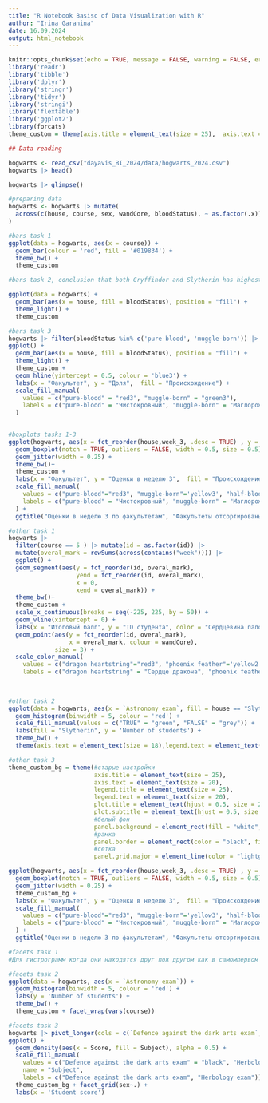 ---
title: "R Notebook Basisc of Data Visualization with R"
author: "Irina Garanina"
date: 16.09.2024
output: html_notebook
---

```{r setup, include=FALSE}
knitr::opts_chunk$set(echo = TRUE, message = FALSE, warning = FALSE, error = FALSE, fig.width=16, fig.height=10)
library('readr')
library('tibble')
library('dplyr')
library('stringr')
library('tidyr')
library('stringi')
library('flextable')
library('ggplot2')
library(forcats)
theme_custom = theme(axis.title = element_text(size = 25),  axis.text = element_text(size = 20), legend.title = element_text(size = 25),  legend.text = element_text(size = 20), plot.title = element_text(hjust = 0.5, size = 25) ,plot.subtitle = element_text(hjust = 0.5, size = 20) )
```

```{r}
## Data reading

hogwarts <- read_csv("dayavis_BI_2024/data/hogwarts_2024.csv")
hogwarts |> head()
```

```{r}
hogwarts |> glimpse()
```

```{r}
#preparing data
hogwarts <- hogwarts |> mutate(
  across(c(house, course, sex, wandCore, bloodStatus), ~ as.factor(.x))
)
```

```{r}
#bars task 1
ggplot(data = hogwarts, aes(x = course)) + 
  geom_bar(colour = 'red', fill = '#019834') + 
  theme_bw() +
  theme_custom

```

```{r }
#bars task 2, conclusion that both Gryffindor and Slytherin has highest percentage #of pure-blood students, but Gfyffindor has more than twice higher percentage of #muggle-borns compared with Slytherin, and the highest among all houses

ggplot(data = hogwarts) + 
  geom_bar(aes(x = house, fill = bloodStatus), position = "fill") + 
  theme_light() +
  theme_custom

```

```{r}
#bars task 3
hogwarts |> filter(bloodStatus %in% c('pure-blood', 'muggle-born')) |> 
ggplot() + 
  geom_bar(aes(x = house, fill = bloodStatus), position = "fill") + 
  theme_light() +
  theme_custom +
  geom_hline(yintercept = 0.5, colour = 'blue3') + 
  labs(x = "Факультет", y = "Доля",  fill = "Происхождение") +
  scale_fill_manual(
    values = c("pure-blood" = "red3", "muggle-born" = "green3"),
    labels = c("pure-blood" = "Чистокровный", "muggle-born" = "Маглорожденный")
  )
  
```

```{r, fig.width=14, fig.height=14}
#boxplots tasks 1-3
ggplot(hogwarts, aes(x = fct_reorder(house,week_3, .desc = TRUE) , y = week_3, fill = bloodStatus))+
  geom_boxplot(notch = TRUE, outliers = FALSE, width = 0.5, size = 0.5)+
  geom_jitter(width = 0.25) +
  theme_bw()+
  theme_custom +
  labs(x = "Факультет", y = "Оценки в неделю 3",  fill = "Происхождение") +
  scale_fill_manual(
    values = c("pure-blood"="red3", "muggle-born"='yellow3', "half-blood"='green3'), 
    labels = c("pure-blood" = "Чистокровный", "muggle-born" = "Маглорожденный", "half-blood" = "Полукровка")
  ) +
  ggtitle("Оценки в неделю 3 по факультетам", "Факультеты отсортированы в порядке убывания медианной оценки")

```

```{r, fig.width=14, fig.height=25}
#other task 1
hogwarts |> 
  filter(course == 5 ) |> mutate(id = as.factor(id)) |>
  mutate(overal_mark = rowSums(across(contains("week")))) |>
  ggplot() +
  geom_segment(aes(y = fct_reorder(id, overal_mark), 
                   yend = fct_reorder(id, overal_mark), 
                   x = 0, 
                   xend = overal_mark)) + 
  theme_bw()+
  theme_custom +
  scale_x_continuous(breaks = seq(-225, 225, by = 50)) +
  geom_vline(xintercept = 0) +
  labs(x = "Итоговый балл", y = "ID студента", color = "Сердцевина палочки") +
  geom_point(aes(y = fct_reorder(id, overal_mark), 
                 x = overal_mark, colour = wandCore), 
             size = 3) +
  scale_color_manual(
    values = c("dragon heartstring"="red3", "phoenix feather"='yellow2', "unicorn hair"='grey'),
    labels = c("dragon heartstring" = "Сердце дракона", "phoenix feather" = "Перо феникса", "unicorn hair" = "Волос единорога"))
  
  
```

```{r}
#other task 2
ggplot(data = hogwarts, aes(x = `Astronomy exam`, fill = house == "Slytherin")) + 
  geom_histogram(binwidth = 5, colour = 'red') + 
  scale_fill_manual(values = c("TRUE" = "green", "FALSE" = "grey")) +  
  labs(fill = "Slytherin", y = 'Number of students') +
  theme_bw() +
  theme(axis.text = element_text(size = 18),legend.text = element_text(size = 18), axis.title.x = element_text(size = 22), legend.title = element_text(size = 20), axis.title.y = element_text(size = 20))

```

```{r}
#other task 3
theme_custom_bg = theme(#старые настройки
                        axis.title = element_text(size = 25),
                        axis.text = element_text(size = 20),
                        legend.title = element_text(size = 25),
                        legend.text = element_text(size = 20),
                        plot.title = element_text(hjust = 0.5, size = 25),
                        plot.subtitle = element_text(hjust = 0.5, size = 20),
                        #белый фон 
                        panel.background = element_rect(fill = "white", color = NA),
                        #рамка
                        panel.border = element_rect(color = "black", fill = NA, size = 0.5),
                        #сетка
                        panel.grid.major = element_line(color = "lightgray", size = 0.5))

ggplot(hogwarts, aes(x = fct_reorder(house,week_3, .desc = TRUE) , y = week_3, fill = bloodStatus))+
  geom_boxplot(notch = TRUE, outliers = FALSE, width = 0.5, size = 0.5)+
  geom_jitter(width = 0.25) +
  theme_custom_bg +
  labs(x = "Факультет", y = "Оценки в неделю 3",  fill = "Происхождение") +
  scale_fill_manual(
    values = c("pure-blood"="red3", "muggle-born"='yellow3', "half-blood"='green3'), 
    labels = c("pure-blood" = "Чистокровный", "muggle-born" = "Маглорожденный", "half-blood" = "Полукровка")
  ) +
  ggtitle("Оценки в неделю 3 по факультетам", "Факультеты отсортированы в порядке убывания медианной оценки")

```

```{r}
#facets task 1
#Для гистрограмм когда они находятся друг пож другом как в самомпервом примере фасетирования, тк удобнее сравнивать #гистограммы мне у них медианы, хвосты и пр. ДЛя violin plot наоборот тк медианы варьируют в вертикальном #направлении в зависимости от данных. Общее правило такое, что если основная метрика, на которую смотрим варьирует #по вертикали, тогда графики удобнее сравнивать в одном ряду, а если по горизонтали, то друг под другом.
```

```{r}
#facets task 2
ggplot(data = hogwarts, aes(x = `Astronomy exam`)) + 
  geom_histogram(binwidth = 5, colour = 'red') + 
  labs(y = 'Number of students') +
  theme_bw() +
  theme_custom + facet_wrap(vars(course))
```

```{r}
#facets task 3
hogwarts |> pivot_longer(cols = c(`Defence against the dark arts exam`, `Herbology exam`), names_to = "Subject", values_to = "Score") |> 
ggplot() + 
  geom_density(aes(x = Score, fill = Subject), alpha = 0.5) +
  scale_fill_manual(
    values = c("Defence against the dark arts exam" = "black", "Herbology exam" = "green"),
    name = "Subject",
    labels = c("Defence against the dark arts exam", "Herbology exam")) + 
  theme_custom_bg + facet_grid(sex~.) + 
  labs(x = 'Student score')
```
